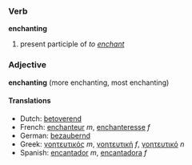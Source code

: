 ===Verb===
'''enchanting'''

# present participle of ''to [[enchant]]''

===Adjective===
'''enchanting''' (more enchanting, most enchanting)

====Translations====
*Dutch: [[betoverend]]
*French: [[enchanteur]] ''m'', [[enchanteresse]] ''f''
*German: [[bezaubernd]]
*Greek: [[γοητευτικός]] ''m'', [[γοητευτική]] ''f'', [[γοητευτικό]] ''n''
*Spanish: [[encantador]] ''m'', [[encantadora]] ''f''